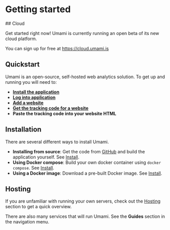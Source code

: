 # Getting started

<div style={{padding:30,margin: '30px 0',borderRadius:8,background:'var(--bg-blue)'}}>
  ## Cloud

Get started right now! Umami is currently running an open beta of its new cloud platform.

You can sign up for free at <a href="https://cloud.umami.is">https://cloud.umami.is</a>

</div>

## Quickstart

Umami is an open-source, self-hosted web analytics solution. To get up and running you will need to:

- **[Install the application](/docs/install)**
- **[Log into application](/docs/login)**
- **[Add a website](/docs/add-a-website)**
- **[Get the tracking code for a website](/docs/collect-data)**
- **Paste the tracking code into your website HTML**

## Installation

There are several different ways to install Umami.

- **Installing from source**: Get the code from [GitHub](https://github.com/umami-software/umami) and build the application yourself. See [Install](/docs/install).
- **Using Docker compose**: Build your own docker container using `docker compose`. See [Install](/docs/install).
- **Using a Docker image**: Download a pre-built Docker image. See [Install](/docs/install).

## Hosting

If you are unfamiliar with running your own servers, check out the [Hosting](/docs/hosting) section to get a quick overview.

There are also many services that will run Umami. See the **Guides** section in the navigation menu.
